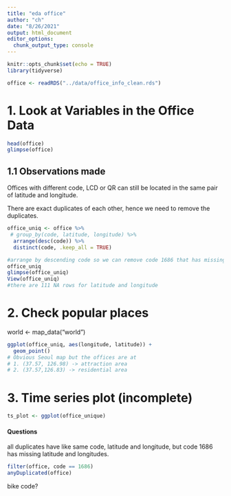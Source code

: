 ```yaml
---
title: "eda office"
author: "ch"
date: "8/26/2021"
output: html_document
editor_options: 
  chunk_output_type: console
---
```


```r
knitr::opts_chunk$set(echo = TRUE)
library(tidyverse)
```

```r
office <- readRDS("../data/office_info_clean.rds")
```

# 1. Look at Variables in the Office Data
```r
head(office)
glimpse(office)
```

## 1.1 Observations made
Offices with different code, LCD or QR can still be located in the same pair of latitude and longitude. 

There are exact duplicates of each other, hence we need to remove the duplicates.
```r
office_uniq <- office %>%
 # group_by(code, latitude, longitude) %>%
  arrange(desc(code)) %>% 
  distinct(code, .keep_all = TRUE)

#arrange by descending code so we can remove code 1686 that has missing latitude and longitude. This is a duplicated row.
office_uniq
glimpse(office_uniq)
View(office_uniq)
#there are 111 NA rows for latitude and longitude
```


# 2. Check popular places
world <- map_data("world")
```r
ggplot(office_uniq, aes(longitude, latitude)) +
  geom_point()
# Obvious Seoul map but the offices are at 
# 1. (37.57, 126.98) -> attraction area
# 2. (37.57,126.83) -> residential area
```

# 3. Time series plot (incomplete)
```r
ts_plot <- ggplot(office_unique)
```









#### Questions
all duplicates have like same code, latitude and longitude, but code 1686 has missing latitude and longitudes.

```r
filter(office, code == 1686)
anyDuplicated(office)
```


bike code?
